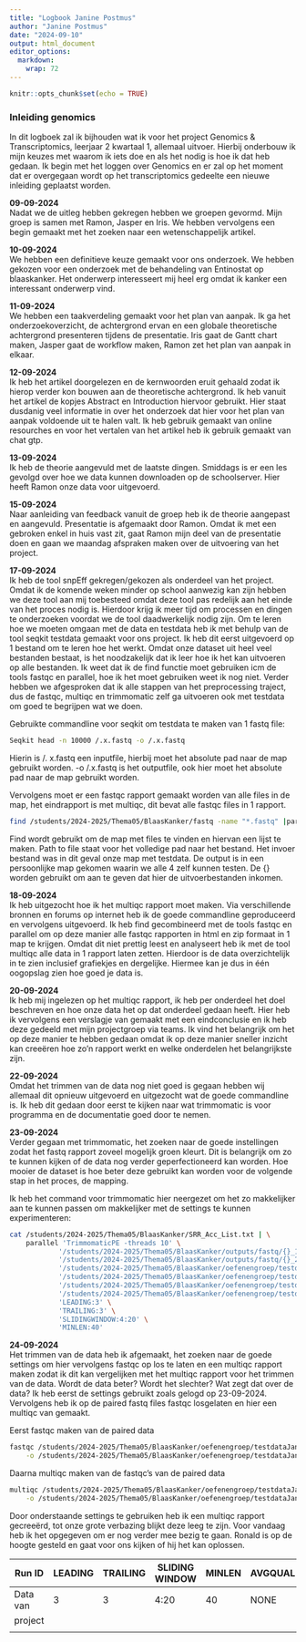 ```yaml
---
title: "Logbook Janine Postmus"
author: "Janine Postmus"
date: "2024-09-10"
output: html_document
editor_options: 
  markdown: 
    wrap: 72
---
```


```r
knitr::opts_chunk$set(echo = TRUE)
```

### Inleiding genomics

In dit logboek zal ik bijhouden wat ik voor het project Genomics &
Transcriptomics, leerjaar 2 kwartaal 1, allemaal uitvoer. Hierbij
onderbouw ik mijn keuzes met waarom ik iets doe en als het nodig is hoe
ik dat heb gedaan. Ik begin met het loggen over Genomics en er zal op
het moment dat er overgegaan wordt op het transcriptomics gedeelte een
nieuwe inleiding geplaatst worden.

**09-09-2024**\
Nadat we de uitleg hebben gekregen hebben we groepen gevormd. Mijn groep
is samen met Ramon, Jasper en Iris. We hebben vervolgens een begin
gemaakt met het zoeken naar een wetenschappelijk artikel.

**10-09-2024**\
We hebben een definitieve keuze gemaakt voor ons onderzoek. We hebben
gekozen voor een onderzoek met de behandeling van Entinostat op
blaaskanker. Het onderwerp interesseert mij heel erg omdat ik kanker een
interessant onderwerp vind.

**11-09-2024**\
We hebben een taakverdeling gemaakt voor het plan van aanpak. Ik ga het
onderzoekoverzicht, de achtergrond ervan en een globale theoretische
achtergrond presenteren tijdens de presentatie. Iris gaat de Gantt chart
maken, Jasper gaat de workflow maken, Ramon zet het plan van aanpak in
elkaar.

**12-09-2024**\
Ik heb het artikel doorgelezen en de kernwoorden eruit gehaald zodat ik
hierop verder kon bouwen aan de theoretische achtergrond. Ik heb vanuit
het artikel de kopjes Abstract en Introduction hiervoor gebruikt. Hier
staat dusdanig veel informatie in over het onderzoek dat hier voor het
plan van aanpak voldoende uit te halen valt. Ik heb gebruik gemaakt van
online resourches en voor het vertalen van het artikel heb ik gebruik
gemaakt van chat gtp.

**13-09-2024**\
Ik heb de theorie aangevuld met de laatste dingen. Smiddags is er een
les gevolgd over hoe we data kunnen downloaden op de schoolserver. Hier
heeft Ramon onze data voor uitgevoerd.

**15-09-2024**\
Naar aanleiding van feedback vanuit de groep heb ik de theorie aangepast
en aangevuld. Presentatie is afgemaakt door Ramon. Omdat ik met een
gebroken enkel in huis vast zit, gaat Ramon mijn deel van de presentatie
doen en gaan we maandag afspraken maken over de uitvoering van het
project.

**17-09-2024**\
Ik heb de tool snpEff gekregen/gekozen als onderdeel van het project.
Omdat ik de komende weken minder op school aanwezig kan zijn hebben we
deze tool aan mij toebesteed omdat deze tool pas redelijk aan het einde
van het proces nodig is. Hierdoor krijg ik meer tijd om processen en
dingen te onderzoeken voordat we de tool daadwerkelijk nodig zijn. Om te
leren hoe we moeten omgaan met de data en testdata heb ik met behulp van
de tool seqkit testdata gemaakt voor ons project. Ik heb dit eerst
uitgevoerd op 1 bestand om te leren hoe het werkt. Omdat onze dataset
uit heel veel bestanden bestaat, is het noodzakelijk dat ik leer hoe ik
het kan uitvoeren op alle bestanden. Ik weet dat ik de find functie moet
gebruiken icm de tools fastqc en parallel, hoe ik het moet gebruiken
weet ik nog niet. Verder hebben we afgesproken dat ik alle stappen van
het preprocessing traject, dus de fastqc, multiqc en trimmomatic zelf ga
uitvoeren ook met testdata om goed te begrijpen wat we doen.

Gebruikte commandline voor seqkit om testdata te maken van 1 fastq file:

```bash
Seqkit head -n 10000 /.x.fastq -o /.x.fastq
```

Hierin is /. x.fastq een inputfile, hierbij moet het absolute pad naar
de map gebruikt worden. -o /.x.fastq is het outputfile, ook hier moet
het absolute pad naar de map gebruikt worden.

Vervolgens moet er een fastqc rapport gemaakt worden van alle files in
de map, het eindrapport is met multiqc, dit bevat alle fastqc files in 1
rapport.

```bash
find /students/2024-2025/Thema05/BlaasKanker/fastq -name "*.fastq" |parallel fastqc -o /students/2024-2025/Thema05/BlaasKanker/oefenengroep/testdataJanine/MultiqcJanine/{}

```

Find wordt gebruikt om de map met files te vinden en hiervan een lijst
te maken. Path to file staat voor het volledige pad naar het bestand.
Het invoer bestand was in dit geval onze map met testdata. De output is
in een persoonlijke map gekomen waarin we alle 4 zelf kunnen testen. De
{} worden gebruikt om aan te geven dat hier de uitvoerbestanden inkomen.

**18-09-2024**\
Ik heb uitgezocht hoe ik het multiqc rapport moet maken. Via
verschillende bronnen en forums op internet heb ik de goede commandline
geproduceerd en vervolgens uitgevoerd. Ik heb find gecombineerd met de
tools fastqc en parallel om op deze manier alle fastqc rapporten in html
en zip formaat in 1 map te krijgen. Omdat dit niet prettig leest en
analyseert heb ik met de tool multiqc alle data in 1 rapport laten
zetten. Hierdoor is de data overzichtelijk in te zien inclusief
grafiekjes en dergelijke. Hiermee kan je dus in één oogopslag zien hoe
goed je data is.

**20-09-2024**\
Ik heb mij ingelezen op het multiqc rapport, ik heb per onderdeel het
doel beschreven en hoe onze data het op dat onderdeel gedaan heeft. Hier
heb ik vervolgens een verslagje van gemaakt met een eindconclusie en ik
heb deze gedeeld met mijn projectgroep via teams. Ik vind het belangrijk
om het op deze manier te hebben gedaan omdat ik op deze manier sneller
inzicht kan creeëren hoe zo'n rapport werkt en welke onderdelen het
belangrijkste zijn.

**22-09-2024**\
Omdat het trimmen van de data nog niet goed is gegaan hebben wij
allemaal dit opnieuw uitgevoerd en uitgezocht wat de goede commandline
is. Ik heb dit gedaan door eerst te kijken naar wat trimmomatic is voor
programma en de documentatie goed door te nemen.

**23-09-2024**\
Verder gegaan met trimmomatic, het zoeken naar de goede instellingen
zodat het fastq rapport zoveel mogelijk groen kleurt. Dit is belangrijk
om zo te kunnen kijken of de data nog verder geperfectioneerd kan
worden. Hoe mooier de dataset is hoe beter deze gebruikt kan worden voor
de volgende stap in het proces, de mapping.

Ik heb het command voor trimmomatic hier neergezet om het zo makkelijker
aan te kunnen passen om makkelijker met de settings te kunnen
experimenteren:

```bash
cat /students/2024-2025/Thema05/BlaasKanker/SRR_Acc_List.txt | \
    parallel 'TrimmomaticPE -threads 10' \
            '/students/2024-2025/Thema05/BlaasKanker/outputs/fastq/{}_1.fastq' \
            '/students/2024-2025/Thema05/BlaasKanker/outputs/fastq/{}_2.fastq' \
            '/students/2024-2025/Thema05/BlaasKanker/oefenengroep/testdataJanine/trimdata/paird/{}paired_1.fastq' \
            '/students/2024-2025/Thema05/BlaasKanker/oefenengroep/testdataJanine/trimdata/unpaird/{}unpaired_1.fastq' \
            '/students/2024-2025/Thema05/BlaasKanker/oefenengroep/testdataJanine/trimdata/paird/{}paired_2.fastq' \
            '/students/2024-2025/Thema05/BlaasKanker/oefenengroep/testdataJanine/trimdata/unpaird/{}unpaired_2.fastq' \
            'LEADING:3' \
            'TRAILING:3' \
            'SLIDINGWINDOW:4:20' \
            'MINLEN:40'
```

**24-09-2024**\
Het trimmen van de data heb ik afgemaakt, het zoeken naar de goede
settings om hier vervolgens fastqc op los te laten en een multiqc
rapport maken zodat ik dit kan vergelijken met het multiqc rapport voor
het trimmen van de data. Wordt de data beter? Wordt het slechter? Wat
zegt dat over de data? Ik heb eerst de settings gebruikt zoals gelogd op
23-09-2024. Vervolgens heb ik op de paired fastq files fastqc losgelaten
en hier een multiqc van gemaakt.

Eerst fastqc maken van de paired data

```bash
fastqc /students/2024-2025/Thema05/BlaasKanker/oefenengroep/testdataJanine/trimdata/paird/* \
    -o /students/2024-2025/Thema05/BlaasKanker/oefenengroep/testdataJanine/trimdata/trimfastqc -t 12
```

Daarna multiqc maken van de fastqc's van de paired data

```bash
multiqc /students/2024-2025/Thema05/BlaasKanker/oefenengroep/testdataJanine/trimdata/trimfastqc/* \
    -o /students/2024-2025/Thema05/BlaasKanker/oefenengroep/testdataJanine/trimdata/multiqctrim/
```

Door onderstaande settings te gebruiken heb ik een multiqc rapport
gecreeërd, tot onze grote verbazing blijkt deze leeg te zijn. Voor
vandaag heb ik het opgegeven om er nog verder mee bezig te gaan. Ronald
is op de hoogte gesteld en gaat voor ons kijken of hij het kan
oplossen.\

| Run ID | LEADING | TRAILING | SLIDING WINDOW | MINLEN | AVGQUAL | HEADCROP | CROP | ILLUMINACLIP |
|--------|--------|--------|--------|--------|--------|--------|--------|--------|
|Data van| 3       | 3        | 4:20           | 40     | NONE    | NONE     | NONE | NONE         |
|project |         |          |                |        |         |          |      |              |
|        |         |          |                |        |         |          |      |              |

